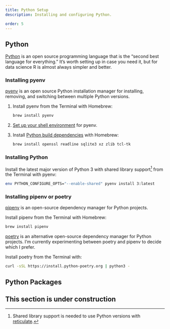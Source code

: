 ```yaml
---
title: Python Setup
description: Installing and configuring Python.

order: 5
---
```


## Python

[Python](https://www.python.org) is an open source programming language that is the "second best language for everything." It's worth setting up in case you need it, but for data science R is almost always simpler and better.

### Installing pyenv

[pyenv](https://github.com/pyenv/pyenv) is an open source Python installation manager for installing, removing, and switching between multiple Python versions.

1. Install pyenv from the Terminal with Homebrew:

    ```bash
    brew install pyenv
    ```

2. [Set up your shell environment](https://github.com/pyenv/pyenv#set-up-your-shell-environment-for-pyenv) for pyenv.

3. Install [Python build dependencies](https://github.com/pyenv/pyenv#install-python-build-dependencies) with Homebrew:

    ```bash
    brew install openssl readline sqlite3 xz zlib tcl-tk
    ```

### Installing Python

Install the latest major version of Python 3 with shared library support[^1] from the Terminal with pyenv:

```bash
env PYTHON_CONFIGURE_OPTS="--enable-shared" pyenv install 3:latest
```

[^1]: Shared library support is needed to use Python versions with [reticulate](https://rstudio.github.io/reticulate/articles/versions.html#locating-python).

### Installing pipenv or poetry

[pipenv](https://pipenv.pypa.io/en/latest/) is an open-source dependency manager for Python projects.

Install pipenv from the Terminal with Homebrew:

```bash
brew install pipenv
```

[poetry](https://python-poetry.org) is an alternative open-source dependency manager for Python projects. I'm currently experimenting between poetry and pipenv to decide which I prefer.

Install poetry from the Terminal with:

```bash
curl -sSL https://install.python-poetry.org | python3 -
```

## Python Packages

::: {.callout-caution}
## This section is under construction
:::
